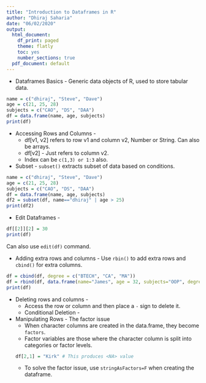 ```yaml
---
title: "Introduction to Dataframes in R"
author: "Dhiraj Saharia"
date: "06/02/2020"
output:
  html_document:
    df_print: paged
    theme: flatly
    toc: yes
    number_sections: true
  pdf_document: default
---
```


* Dataframes Basics -
Generic data objects of R, used to store tabular data.
```r
name = c("dhiraj", "Steve", "Dave")
age = c(21, 25, 28)
subjects = c("CAO", "DS", "DAA")
df = data.frame(name, age, subjects)
print(df)
```
* Accessing Rows and Columns -
  * df[v1, v2] refers to row v1 and column v2, Number or String. Can also be arrays.
  * df[v2] -  Just refers to column v2.
  * Index can be `c(1,3) or 1:3` also.
  
* Subset -
`subset()` extracts subset of data based on conditions.
```r
name = c("dhiraj", "Steve", "Dave")
age = c(21, 25, 28)
subjects = c("CAO", "DS", "DAA")
df = data.frame(name, age, subjects)
df2 = subset(df, name=="dhiraj" | age > 25)
print(df2)
```
* Edit Dataframes -
```r
df[[2]][2] = 30
print(df)
```
Can also use `edit(df)` command.

* Adding extra rows and columns -
Use `rbin()` to add extra rows and `cbind()` for extra columns.
```r
df = cbind(df, degree = c("BTECH", "CA", "MA"))
df = rbind(df, data.frame(name="James", age = 32, subjects="OOP", degree="MSc"))
print(df)
```

* Deleting rows and columns -
  * Access the row or column and then place a `-` sign to delete it.
  * Conditional Deletion - 

* Manipulating Rows - The factor issue
  * When character columns are created in the data.frame, they become `factors`.
  * Factor variables are those where the character column is split into categories or factor levels.
```r
df[2,1] = "Kirk" # This produces <NA> value
```
  * To solve the factor issue, use `stringAsFactors=F` when creating the dataframe.

